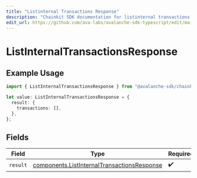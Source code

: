 ```yaml
---
title: "Listinternal Transactions Response"
description: "Chainkit SDK documentation for listinternal transactions response"
edit_url: https://github.com/ava-labs/avalanche-sdk-typescript/edit/main/chainkit/docs/models/operations/listinternaltransactionsresponse.md
---
```


# ListInternalTransactionsResponse

## Example Usage

```typescript
import { ListInternalTransactionsResponse } from "@avalanche-sdk/chainkit/models/operations";

let value: ListInternalTransactionsResponse = {
  result: {
    transactions: [],
  },
};
```

## Fields

| Field                                                                                                      | Type                                                                                                       | Required                                                                                                   | Description                                                                                                |
| ---------------------------------------------------------------------------------------------------------- | ---------------------------------------------------------------------------------------------------------- | ---------------------------------------------------------------------------------------------------------- | ---------------------------------------------------------------------------------------------------------- |
| `result`                                                                                                   | [components.ListInternalTransactionsResponse](https://github.com/ava-labs/avalanche-sdk-typescript/blob/main/chainkit/models/components/listinternaltransactionsresponse.md) | :heavy_check_mark:                                                                                         | N/A                                                                                                        |